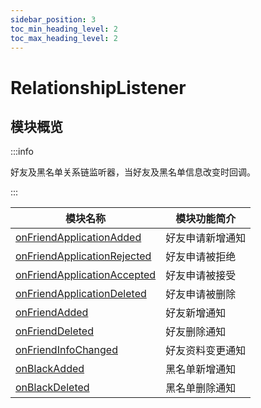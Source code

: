 ```yaml
---
sidebar_position: 3
toc_min_heading_level: 2
toc_max_heading_level: 2
---
```


# RelationshipListener

## 模块概览

:::info

好友及黑名单关系链监听器，当好友及黑名单信息改变时回调。

:::

| 模块名称                                                                          | 模块功能简介     |
| --------------------------------------------------------------------------------- | ---------------- |
| [onFriendApplicationAdded](docs/sdks/callback/onFriendApplicationAdded.mdx)       | 好友申请新增通知 |
| [onFriendApplicationRejected](docs/sdks/callback/onFriendApplicationRejected.mdx) | 好友申请被拒绝   |
| [onFriendApplicationAccepted](docs/sdks/callback/onFriendApplicationAccepted.mdx) | 好友申请被接受   |
| [onFriendApplicationDeleted](docs/sdks/callback/onFriendApplicationDeleted.mdx)   | 好友申请被删除   |
| [onFriendAdded](docs/sdks/callback/onFriendAdded.mdx)                             | 好友新增通知     |
| [onFriendDeleted](docs/sdks/callback/onFriendDeleted.mdx)                         | 好友删除通知     |
| [onFriendInfoChanged](docs/sdks/callback/onFriendInfoChanged.mdx)                 | 好友资料变更通知 |
| [onBlackAdded](docs/sdks/callback/onBlackAdded.mdx)                               | 黑名单新增通知   |
| [onBlackDeleted](docs/sdks/callback/onBlackDeleted.mdx)                           | 黑名单删除通知   |

